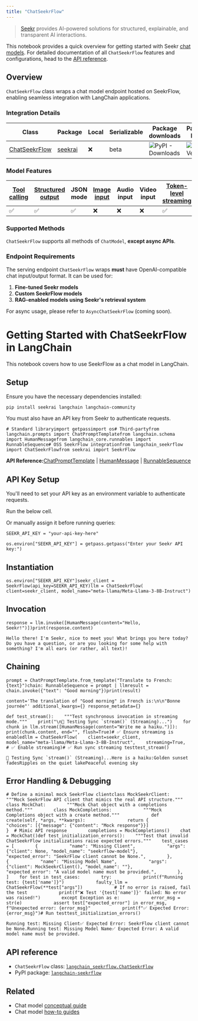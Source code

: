 ```yaml
---
title: "ChatSeekrFlow"
---
```


> [Seekr](https://www.seekr.com/) provides AI-powered solutions for structured, explainable, and transparent AI interactions.

This notebook provides a quick overview for getting started with Seekr [chat models](/src/oss/concepts/chat_models). For detailed documentation of all `ChatSeekrFlow` features and configurations, head to the [API reference](https://python.langchain.com/api_reference/community/chat_models/langchain_community.chat_models.seekrflow.ChatSeekrFlow.html).

## Overview

`ChatSeekrFlow` class wraps a chat model endpoint hosted on SeekrFlow, enabling seamless integration with LangChain applications.

### Integration Details

| Class                                                                                                                                          | Package                                                                    | Local | Serializable | Package downloads                                                             | Package latest                                                             |
| ---------------------------------------------------------------------------------------------------------------------------------------------- | -------------------------------------------------------------------------- | ----- | ------------ | ----------------------------------------------------------------------------- | -------------------------------------------------------------------------- |
| [ChatSeekrFlow](https://python.langchain.com/api_reference/community/chat_models/langchain_community.chat_models.seekrflow.ChatSeekrFlow.html) | [seekrai](https://python.langchain.com/oss/integrations/providers/seekr/) | ❌     | beta         | ![PyPI - Downloads](/images/oss/integrations/chat/seekrflow/pypi/dm/seekrai) | ![PyPI - Version](/images/oss/integrations/chat/seekrflow/pypi/v/seekrai) |

### Model Features

| [Tool calling](/src/oss/how_to/tool_calling) | [Structured output](/src/oss/how_to/structured_output) | JSON mode | [Image input](/src/oss/how_to/multimodal_inputs) | Audio input | Video input | [Token-level streaming](/src/oss/how_to/chat_streaming) | Native async | [Token usage](/src/oss/how_to/chat_token_usage_tracking) | [Logprobs](/src/oss/how_to/logprobs) |
| ------------------------------------------ | ---------------------------------------------------- | --------- | ---------------------------------------------- | ----------- | ----------- | ----------------------------------------------------- | ------------ | ------------------------------------------------------ | ---------------------------------- |
| ✅                                          | ✅                                                    | ✅         | ❌                                              | ❌           | ❌           | ✅                                                     | ❌            | ✅                                                      | ❌                                  |

### Supported Methods

`ChatSeekrFlow` supports all methods of `ChatModel`, **except async APIs**.

### Endpoint Requirements

The serving endpoint `ChatSeekrFlow` wraps **must** have OpenAI-compatible chat input/output format. It can be used for:

1. **Fine-tuned Seekr models**
2. **Custom SeekrFlow models**
3. **RAG-enabled models using Seekr's retrieval system**

For async usage, please refer to `AsyncChatSeekrFlow` (coming soon).

# Getting Started with ChatSeekrFlow in LangChain

This notebook covers how to use SeekrFlow as a chat model in LangChain.

## Setup

Ensure you have the necessary dependencies installed:

```
pip install seekrai langchain langchain-community
```

You must also have an API key from Seekr to authenticate requests.

```
# Standard libraryimport getpassimport os# Third-partyfrom langchain.prompts import ChatPromptTemplatefrom langchain.schema import HumanMessagefrom langchain_core.runnables import RunnableSequence# OSS SeekrFlow integrationfrom langchain_seekrflow import ChatSeekrFlowfrom seekrai import SeekrFlow
```

**API Reference:**[ChatPromptTemplate](https://python.langchain.com/api_reference/core/prompts/langchain_core.prompts.chat.ChatPromptTemplate.html) | [HumanMessage](https://python.langchain.com/api_reference/core/messages/langchain_core.messages.human.HumanMessage.html) | [RunnableSequence](https://python.langchain.com/api_reference/core/runnables/langchain_core.runnables.base.RunnableSequence.html)

## API Key Setup

You'll need to set your API key as an environment variable to authenticate requests.

Run the below cell.

Or manually assign it before running queries:

```
SEEKR_API_KEY = "your-api-key-here"
```

```
os.environ["SEEKR_API_KEY"] = getpass.getpass("Enter your Seekr API key:")
```

## Instantiation

```
os.environ["SEEKR_API_KEY"]seekr_client = SeekrFlow(api_key=SEEKR_API_KEY)llm = ChatSeekrFlow(    client=seekr_client, model_name="meta-llama/Meta-Llama-3-8B-Instruct")
```

## Invocation

```
response = llm.invoke([HumanMessage(content="Hello, Seekr!")])print(response.content)
```

```
Hello there! I'm Seekr, nice to meet you! What brings you here today? Do you have a question, or are you looking for some help with something? I'm all ears (or rather, all text)!
```

## Chaining

```
prompt = ChatPromptTemplate.from_template("Translate to French: {text}")chain: RunnableSequence = prompt | llmresult = chain.invoke({"text": "Good morning"})print(result)
```

```
content='The translation of "Good morning" in French is:\n\n"Bonne journée"' additional_kwargs={} response_metadata={}
```

```
def test_stream():    """Test synchronous invocation in streaming mode."""    print("\n🔹 Testing Sync `stream()` (Streaming)...")    for chunk in llm.stream([HumanMessage(content="Write me a haiku.")]):        print(chunk.content, end="", flush=True)# ✅ Ensure streaming is enabledllm = ChatSeekrFlow(    client=seekr_client,    model_name="meta-llama/Meta-Llama-3-8B-Instruct",    streaming=True,  # ✅ Enable streaming)# ✅ Run sync streaming testtest_stream()
```

```
🔹 Testing Sync `stream()` (Streaming)...Here is a haiku:Golden sunset fadesRipples on the quiet lakePeaceful evening sky
```

## Error Handling & Debugging

```
# Define a minimal mock SeekrFlow clientclass MockSeekrClient:    """Mock SeekrFlow API client that mimics the real API structure."""    class MockChat:        """Mock Chat object with a completions method."""        class MockCompletions:            """Mock Completions object with a create method."""            def create(self, *args, **kwargs):                return {                    "choices": [{"message": {"content": "Mock response"}}]                }  # Mimic API response        completions = MockCompletions()    chat = MockChat()def test_initialization_errors():    """Test that invalid ChatSeekrFlow initializations raise expected errors."""    test_cases = [        {            "name": "Missing Client",            "args": {"client": None, "model_name": "seekrflow-model"},            "expected_error": "SeekrFlow client cannot be None.",        },        {            "name": "Missing Model Name",            "args": {"client": MockSeekrClient(), "model_name": ""},            "expected_error": "A valid model name must be provided.",        },    ]    for test in test_cases:        try:            print(f"Running test: {test['name']}")            faulty_llm = ChatSeekrFlow(**test["args"])            # If no error is raised, fail the test            print(f"❌ Test '{test['name']}' failed: No error was raised!")        except Exception as e:            error_msg = str(e)            assert test["expected_error"] in error_msg, f"Unexpected error: {error_msg}"            print(f"✅ Expected Error: {error_msg}")# Run testtest_initialization_errors()
```

```
Running test: Missing Client✅ Expected Error: SeekrFlow client cannot be None.Running test: Missing Model Name✅ Expected Error: A valid model name must be provided.
```

## API reference

* `ChatSeekrFlow` class: [`langchain_seekrflow.ChatSeekrFlow`](https://github.com/benfaircloth/langchain-seekrflow/blob/main/langchain_seekrflow/seekrflow.py)
* PyPI package: [`langchain-seekrflow`](https://pypi.org/project/langchain-seekrflow/)

## Related

* Chat model [conceptual guide](/src/oss/concepts/chat_models)
* Chat model [how-to guides](/src/oss/how_to/#chat-models)

